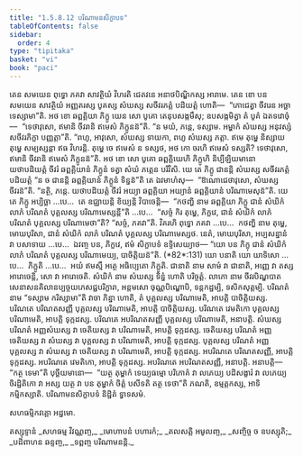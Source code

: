 ```yaml
---
title: "1.5.8.12 បរិណាមនសិក្ខាបទ"
tableOfContents: false
sidebar:
  order: 4
type: "tipitaka"
basket: "vi"
book: "paci"
---
```



<DynamicBreadcrumb />

<Division number="489" book="paci">

<Paragraph number="1435" book="paci">
តេន សមយេន ពុទ្ធោ ភគវា សាវត្ថិយំ វិហរតិ ជេតវនេ អនាថបិណ្ឌិកស្ស អារាមេ. តេន ខោ បន សមយេន សាវត្ថិយំ អញ្ញតរស្ស បូគស្ស សំឃស្ស សចីវរភត្តំ បដិយត្តំ ហោតិ—  “ភោជេត្វា ចីវរេន អច្ឆាទេស្សាមា”តិ. អថ ខោ ឆព្ពគ្គិយា ភិក្ខូ យេន សោ បូគោ តេនុបសង្កមឹសុ; ឧបសង្កមិត្វា តំ បូគំ ឯតទវោចុំ—  “ទេថាវុសោ, ឥមានិ ចីវរានិ ឥមេសំ ភិក្ខូនន៑”តិ. “ន មយំ, ភន្តេ, ទស្សាម. អម្ហាកំ សំឃស្ស អនុវស្សំ សចីវរភិក្ខា បញ្ញត្តា”តិ. “ពហូ, អាវុសោ, សំឃស្ស ទាយកា, ពហូ សំឃស្ស ភត្តា. ឥមេ តុម្ហេ និស្សាយ តុម្ហេ សម្បស្សន្តា ឥធ វិហរន្តិ. តុម្ហេ ចេ ឥមេសំ ន ទស្សថ, អថ កោ ចរហិ ឥមេសំ ទស្សតិ? ទេថាវុសោ, ឥមានិ ចីវរានិ ឥមេសំ ភិក្ខូនន៑”តិ. អថ ខោ សោ បូគោ ឆព្ពគ្គិយេហិ ភិក្ខូហិ និប្បីឡិយមានោ យថាបដិយត្តំ ចីវរំ ឆព្ពគ្គិយានំ ភិក្ខូនំ ទត្វា សំឃំ ភត្តេន បរិវិសិ. យេ តេ ភិក្ខូ ជានន្តិ សំឃស្ស សចីវរភត្តំ បដិយត្តំ “ន ច ជានន្តិ ឆព្ពគ្គិយានំ ភិក្ខូនំ ទិន្នន៑”តិ តេ ឯវមាហំសុ—  “ឱណោជេថាវុសោ, សំឃស្ស ចីវរន៑”តិ. “នត្ថិ, ភន្តេ. យថាបដិយត្តំ ចីវរំ អយ្យា ឆព្ពគ្គិយា អយ្យានំ ឆព្ពគ្គិយានំ បរិណាមេសុន៑”តិ.
</Paragraph>

<Paragraph number="1436" book="paci">
យេ តេ ភិក្ខូ អប្បិច្ឆា …បេ…  តេ ឧជ្ឈាយន្តិ ខិយ្យន្តិ វិបាចេន្តិ—  “កថញ្ហិ នាម ឆព្ពគ្គិយា ភិក្ខូ ជានំ សំឃិកំ លាភំ បរិណតំ បុគ្គលស្ស បរិណាមេស្សន្តី”តិ …បេ…  “សច្ចំ កិរ តុម្ហេ, ភិក្ខវេ, ជានំ សំឃិកំ លាភំ បរិណតំ បុគ្គលស្ស បរិណាមេថា”តិ? “សច្ចំ, ភគវា”តិ. វិគរហិ ពុទ្ធោ ភគវា …បេ…  កថញ្ហិ នាម តុម្ហេ, មោឃបុរិសា, ជានំ សំឃិកំ លាភំ បរិណតំ បុគ្គលស្ស បរិណាមេស្សថ. នេតំ, មោឃបុរិសា, អប្បសន្នានំ វា បសាទាយ …បេ…  ឯវញ្ច បន, ភិក្ខវេ, ឥមំ សិក្ខាបទំ ឧទ្ទិសេយ្យាថ—
</Paragraph>

</Division>
<Division number="490" book="paci">

<Paragraph number="1437" book="paci">
<Emphasis>“យោ បន ភិក្ខុ ជានំ សំឃិកំ លាភំ បរិណតំ បុគ្គលស្ស បរិណាមេយ្យ, បាចិត្តិយន៑”</Emphasis>តិ. (*82*:<Emphasis>131</Emphasis>)
</Paragraph>

</Division>
<Division number="491" book="paci">

<Paragraph number="1438" book="paci">
<Emphasis>យោ បនា</Emphasis>តិ យោ យាទិសោ …បេ…  <Emphasis>ភិក្ខូ</Emphasis>តិ …បេ…  អយំ ឥមស្មឹ អត្ថេ អធិប្បេតោ ភិក្ខូតិ.
</Paragraph>

<Paragraph number="1439" book="paci">
<Emphasis>ជានាតិ</Emphasis> នាម សាមំ វា ជានាតិ, អញ្ញេ វា តស្ស អារោចេន្តិ, សោ វា អារោចេតិ.
</Paragraph>

<Paragraph number="1440" book="paci">
<Emphasis>សំឃិកំ</Emphasis> នាម សំឃស្ស ទិន្នំ ហោតិ បរិច្ចត្តំ.
</Paragraph>

<Paragraph number="1441" book="paci">
<Emphasis>លាភោ</Emphasis> នាម ចីវរបិណ្ឌបាតសេនាសនគិលានប្បច្ចយភេសជ្ជបរិក្ខារា, អន្តមសោ ចុណ្ណបិណ្ឌោបិ, ទន្តកដ្ឋម្បិ, ទសិកសុត្តម្បិ.
</Paragraph>

<Paragraph number="1442" book="paci">
<Emphasis>បរិណតំ</Emphasis> នាម “ទស្សាម ករិស្សាមា”តិ វាចា ភិន្នា ហោតិ, តំ បុគ្គលស្ស បរិណាមេតិ, អាបត្តិ បាចិត្តិយស្ស.
</Paragraph>

</Division>
<Division number="492" book="paci">

<Paragraph number="1443" book="paci">
បរិណតេ បរិណតសញ្ញី បុគ្គលស្ស បរិណាមេតិ, អាបត្តិ បាចិត្តិយស្ស. បរិណតេ វេមតិកោ បុគ្គលស្ស បរិណាមេតិ, អាបត្តិ ទុក្កដស្ស. បរិណតេ អបរិណតសញ្ញី បុគ្គលស្ស បរិណាមេតិ, អនាបត្តិ. សំឃស្ស បរិណតំ អញ្ញសំឃស្ស វា ចេតិយស្ស វា បរិណាមេតិ, អាបត្តិ ទុក្កដស្ស. ចេតិយស្ស បរិណតំ អញ្ញចេតិយស្ស វា សំឃស្ស វា បុគ្គលស្ស វា បរិណាមេតិ, អាបត្តិ ទុក្កដស្ស. បុគ្គលស្ស បរិណតំ អញ្ញបុគ្គលស្ស វា សំឃស្ស វា ចេតិយស្ស វា បរិណាមេតិ, អាបត្តិ ទុក្កដស្ស. អបរិណតេ បរិណតសញ្ញី, អាបត្តិ ទុក្កដស្ស. អបរិណតេ វេមតិកោ, អាបត្តិ ទុក្កដស្ស. អបរិណតេ អបរិណតសញ្ញី, អនាបត្តិ.
</Paragraph>

</Division>
<Division number="493" book="paci">

<Paragraph number="1444" book="paci">
អនាបត្តិ—  “កត្ថ ទេមា”តិ បុច្ឆីយមានោ—  “យត្ថ តុម្ហាកំ ទេយ្យធម្មោ បរិភោគំ វា លភេយ្យ បដិសង្ខារំ វា លភេយ្យ ចិរដ្ឋិតិកោ វា អស្ស យត្ថ វា បន តុម្ហាកំ ចិត្តំ បសីទតិ តត្ថ ទេថា”តិ ភណតិ, ឧម្មត្តកស្ស, អាទិកម្មិកស្សាតិ.

</Paragraph>
</Division>

<Paragraph number="1445" type="center" book="paci">
បរិណាមនសិក្ខាបទំ និដ្ឋិតំ ទ្វាទសមំ.

  
សហធម្មិកវគ្គោ អដ្ឋមោ.



</Paragraph>

<Paragraph number="1446" type="center" book="paci">
តស្សុទ្ទានំ


</Paragraph>

<Paragraph number="1447" type="verses" book="paci">
_សហធម្ម វិវណ្ណញ្ច,_  
_មោហាបនំ បហារកំ;_  
_តលសត្តិ អមូលញ្ច,_  
_សញ្ចិច្ច ច ឧបស្សុតិ;_  
_បដិពាហន ឆន្ទញ្ច,_  
_ទព្ពញ្ច បរិណាមនន្តិ._
</Paragraph>